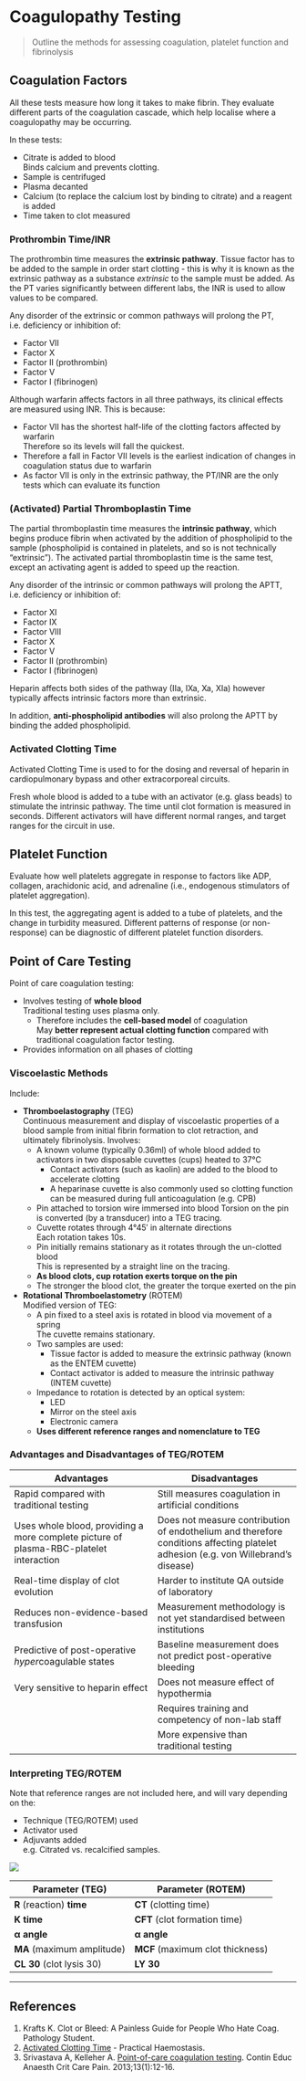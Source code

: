 # Coagulopathy Testing

> Outline the methods for assessing coagulation, platelet function and fibrinolysis

## Coagulation Factors

All these tests measure how long it takes to make fibrin. They evaluate different parts of the coagulation cascade, which help localise where a coagulopathy may be occurring.

In these tests:

* Citrate is added to blood\
Binds calcium and prevents clotting.
* Sample is centrifuged
* Plasma decanted
* Calcium (to replace the calcium lost by binding to citrate) and a reagent is added
* Time taken to clot measured

### Prothrombin Time/INR

The prothrombin time measures the **extrinsic pathway**. Tissue factor has to be added to the sample in order start clotting - this is why it is known as the extrinsic pathway as a substance *extrinsic* to the sample must be added. As the PT varies significantly between different labs, the INR is used to allow values to be compared.

Any disorder of the extrinsic or common pathways will prolong the PT, i.e. deficiency or inhibition of:

* Factor VII
* Factor X
* Factor II (prothrombin)
* Factor V
* Factor I (fibrinogen)

Although warfarin affects factors in all three pathways, its clinical effects are measured using INR. This is because:

* Factor VII has the shortest half-life of the clotting factors affected by warfarin\
Therefore so its levels will fall the quickest.
* Therefore a fall in Factor VII levels is the earliest indication of changes in coagulation status due to warfarin
* As factor VII is only in the extrinsic pathway, the PT/INR are the only tests which can evaluate its function

### (Activated) Partial Thromboplastin Time

The partial thromboplastin time measures the **intrinsic pathway**, which begins produce fibrin when activated by the addition of phospholipid to the sample (phospholipid is contained in platelets, and so is not technically "extrinsic"). The activated partial thromboplastin time is the same test, except an activating agent is added to speed up the reaction.

Any disorder of the intrinsic or common pathways will prolong the APTT, i.e. deficiency or inhibition of:

* Factor XI
* Factor IX
* Factor VIII
* Factor X
* Factor V
* Factor II (prothrombin)
* Factor I (fibrinogen)

Heparin affects both sides of the pathway (IIa, IXa, Xa, XIa) however typically affects intrinsic factors more than extrinsic.

In addition, **anti-phospholipid antibodies** will also prolong the APTT by binding the added phospholipid.

### Activated Clotting Time

Activated Clotting Time is used to for the dosing and reversal of heparin in cardiopulmonary bypass and other extracorporeal circuits.

Fresh whole blood is added to a tube with an activator (e.g. glass beads) to stimulate the intrinsic pathway. The time until clot formation is measured in seconds. Different activators will have different normal ranges, and target ranges for the circuit in use.

## Platelet Function

Evaluate how well platelets aggregate in response to factors like ADP, collagen, arachidonic acid, and adrenaline (i.e., endogenous stimulators of platelet aggregation).

In this test, the aggregating agent is added to a tube of platelets, and the change in turbidity measured. Different patterns of response (or non-response) can be diagnostic of different platelet function disorders.


## Point of Care Testing

Point of care coagulation testing:

* Involves testing of **whole blood**\
Traditional testing uses plasma only.
	* Therefore includes the **cell-based model** of coagulation\
	May **better represent actual clotting function** compared with traditional coagulation factor testing.
* Provides information on all phases of clotting

### Viscoelastic Methods

Include:

* **Thromboelastography** (TEG)\
Continuous measurement and display of viscoelastic properties of a blood sample from initial fibrin formation to clot retraction, and ultimately fibrinolysis. Involves:
	* A known volume (typically 0.36ml) of whole blood added to activators in two disposable cuvettes (cups) heated to 37°C\
		* Contact activators (such as kaolin) are added to the blood to accelerate clotting
		* A heparinase cuvette is also commonly used so clotting function can be measured during full anticoagulation (e.g. CPB)
	* Pin attached to torsion wire immersed into blood
	Torsion on the pin is converted (by a transducer) into a TEG tracing.
	* Cuvette rotates through 4°45′ in alternate directions\
	Each rotation takes 10s.
	* Pin initially remains stationary as it rotates through the un-clotted blood\
	This is represented by a straight line on the tracing.
	* **As blood clots, cup rotation exerts torque on the pin**
	* The stronger the blood clot, the greater the torque exerted on the pin


* **Rotational Thromboelastometry** (ROTEM)\
Modified version of TEG:
	* A pin fixed to a steel axis is rotated in blood via movement of a spring\
	The cuvette remains stationary.
	* Two samples are used:
		* Tissue factor is added to measure the extrinsic pathway (known as the ENTEM cuvette)
		* Contact activator is added to measure the intrinsic pathway (INTEM cuvette)
	* Impedance to rotation is detected by an optical system:
		* LED
		* Mirror on the steel axis
		* Electronic camera
	* **Uses different reference ranges and nomenclature to TEG**


### Advantages and Disadvantages of TEG/ROTEM

|Advantages|Disadvantages|
|--|--|
|Rapid compared with traditional testing|Still measures coagulation in artificial conditions|
|Uses whole blood, providing a more complete picture of plasma-RBC-platelet interaction|Does not measure contribution of endothelium and therefore conditions affecting platelet adhesion (e.g. von Willebrand's disease)|
|Real-time display of clot evolution|Harder to institute QA outside of laboratory|
|Reduces non-evidence-based transfusion|Measurement methodology is not yet standardised between institutions|
|Predictive of post-operative *hyper*coagulable states|Baseline measurement does not predict post-operative bleeding|
|Very sensitive to heparin effect|Does not measure effect of hypothermia|
||Requires training and competency of non-lab staff|
||More expensive than traditional testing|


### Interpreting TEG/ROTEM {#teg}

Note that reference ranges are not included here, and will vary depending on the:

* Technique (TEG/ROTEM) used
* Activator used
* Adjuvants added\
e.g. Citrated vs. recalcified samples.


<img src="/resources/teg.svg">


|Parameter (TEG)|Parameter (ROTEM)|Definition|Relevance|
|--|--|
|**R** (reaction) **time**|**CT** (clotting time)|Time until 2mm amplitude|Time until initial fibrin formation, **dependent on plasma concentration of clotting factors**|
|**K time**|**CFT** (clot formation time)|Time for amplitude to increase from 2-20mm|Measurement of clot kinetics (clot amplification), **dependent on fibrinogen**|
|**α angle**|**α angle**|Angle between the tangent to the tracing at 2mm and the midline|Rapidity of fibrin formation and cross-linking. Alternate measure of clot kinetics, **dependent on fibrinogen**|
|**MA** (maximum amplitude)|**MCF** (maximum clot thickness)|Greatest amplitude|Indicates point of maximal clot strength, **dependent *predominantly* on platelets (80%)** and **fibrinogen (20%)**, binding via **GPIIb/IIIa**. Treatment with **platelets** or **DDAVP**.|
|**CL 30** (clot lysis 30)|**LY 30**|Percent decrease in amplitude 30 minutes after MA|Clot stability, dependent on **fibrinolysis**. Reduced CL 30 can be treated with an **antifibrinolytic**, such as TXA|


---

## References

1. Krafts K. Clot or Bleed: A Painless Guide for People Who Hate Coag. Pathology Student.
2. [Activated Clotting Time](http://practical-haemostasis.com/Miscellaneous/Miscellaneous%20Tests/act.html) - Practical Haemostasis.
3. Srivastava A, Kelleher A. [Point-of-care coagulation testing](https://academic.oup.com/bjaed/article/13/1/12/281236). Contin Educ Anaesth Crit Care Pain. 2013;13(1):12-16.